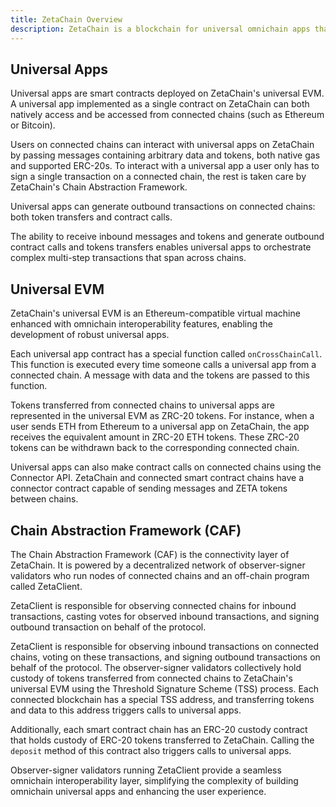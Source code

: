 ```yaml
---
title: ZetaChain Overview
description: ZetaChain is a blockchain for universal omnichain apps that span across any blockchain, from Ethereum and Cosmos to Bitcoin and beyond.
---
```


## Universal Apps

Universal apps are smart contracts deployed on ZetaChain's universal EVM. A
universal app implemented as a single contract on ZetaChain can both natively
access and be accessed from connected chains (such as Ethereum or Bitcoin).

Users on connected chains can interact with universal apps on ZetaChain by
passing messages containing arbitrary data and tokens, both native gas and
supported ERC-20s. To interact with a universal app a user only has to sign a
single transaction on a connected chain, the rest is taken care by ZetaChain's
Chain Abstraction Framework.

Universal apps can generate outbound transactions on connected chains: both
token transfers and contract calls.

The ability to receive inbound messages and tokens and generate outbound
contract calls and tokens transfers enables universal apps to orchestrate
complex multi-step transactions that span across chains.

## Universal EVM

ZetaChain's universal EVM is an Ethereum-compatible virtual machine enhanced
with omnichain interoperability features, enabling the development of robust
universal apps.

Each universal app contract has a special function called `onCrossChainCall`.
This function is executed every time someone calls a universal app from a
connected chain. A message with data and the tokens are passed to this function.

Tokens transferred from connected chains to universal apps are represented in
the universal EVM as ZRC-20 tokens. For instance, when a user sends ETH from
Ethereum to a universal app on ZetaChain, the app receives the equivalent amount
in ZRC-20 ETH tokens. These ZRC-20 tokens can be withdrawn back to the
corresponding connected chain.

Universal apps can also make contract calls on connected chains using the
Connector API. ZetaChain and connected smart contract chains have a connector
contract capable of sending messages and ZETA tokens between chains.

## Chain Abstraction Framework (CAF)

The Chain Abstraction Framework (CAF) is the connectivity layer of ZetaChain. It
is powered by a decentralized network of observer-signer validators who run
nodes of connected chains and an off-chain program called ZetaClient.

ZetaClient is responsible for observing connected chains for inbound
transactions, casting votes for observed inbound transactions, and signing
outbound transaction on behalf of the protocol.

ZetaClient is responsible for observing inbound transactions on connected
chains, voting on these transactions, and signing outbound transactions on
behalf of the protocol. The observer-signer validators collectively hold custody
of tokens transferred from connected chains to ZetaChain's universal EVM using
the Threshold Signature Scheme (TSS) process. Each connected blockchain has a
special TSS address, and transferring tokens and data to this address triggers
calls to universal apps.

Additionally, each smart contract chain has an ERC-20 custody contract that
holds custody of ERC-20 tokens transferred to ZetaChain. Calling the `deposit`
method of this contract also triggers calls to universal apps.

Observer-signer validators running ZetaClient provide a seamless omnichain
interoperability layer, simplifying the complexity of building omnichain
universal apps and enhancing the user experience.
